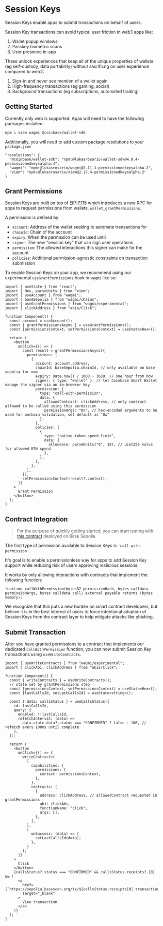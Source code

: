 # Session Keys

Session Keys enable apps to submit transactions on behalf of users.

Session Key transactions can avoid typical user friction in web3 apps like:

1. Wallet popup windows
2. Passkey biometric scans
3. User presence in-app

These unlock experiences that keep all of the unique properties of wallets (eg self-custody, data portability) without sacrificng on user experience compared to web2:

1. Sign-in and never see mention of a wallet again
2. High-frequency transactions (eg gaming, social)
3. Background transactions (eg subscriptions, automated trading)

## Getting Started

Currently only web is supported. Apps will need to have the following packages installed:

```bash
npm i viem wagmi @coinbase/wallet-sdk
```

Additionally, you will need to add custom package resolutions to your `package.json`

```
"resolutions": {
  "@coinbase/wallet-sdk": "npm:@lukasrosario/wallet-sdk@4.0.4-permissionedkeysalpha.4",
  "wagmi": "npm:@lukasrosario/wagmi@2.11.1-permissionedkeysalpha.2",
  "viem": "npm:@lukasrosario/viem@2.17.4-permissionedkeysalpha.2"
}
```

## Grant Permissions

Session Keys are built on top of [EIP-7715](https://eip.tools/eip/7715) which introduces a new RPC for apps to request permissions from wallets, `wallet_grantPermissions`.

A permission is defined by:

- `account`: Address of the wallet seeking to automate transactions for
- `chainId`: Chain of the account
- `expiry`: When the permission can be used until
- `signer`: The new "session key" that can sign user operations
- `permission`: The allowed interactions this signer can make for the account
- `policies`: Additional permission-agnostic constraints on transaction submission

To enable Session Keys on your app, we recommend using our experimental `useGrantPermissions` hook in `wagmi` like so:

```tsx
import { useState } from "react";
import { Hex, parseUnits } from "viem";
import { useAccount } from "wagmi";
import { baseSepolia } from "wagmi/chains";
import { useGrantPermissions } from "wagmi/experimental";
import { clickAddress } from "abis/Click";

function Component() {
  const account = useAccount();
  const { grantPermissionsAsync } = useGrantPermissions();
  const [permissionsContext, setPermissionsContext] = useState<Hex>();

  return (
    <button
      onClick={() => {
        const result = grantPermissionsAsync({
          permissions: [
            {
              account: account.address,
              chainId: baseSepolia.chainId, // only available on base sepolia for now
              expiry: Date.now() / 1000 + 3600, // one hour from now
              signer: { type: "wallet" }, // let Coinbase Smart Wallet manage the signer via an in-browser key
              permission: {
                type: "call-with-permission",
                data: {
                  allowedContract: clickAddress, // only contract allowed to be called using this permission
                  permissionArgs: "0x", // hex-encoded arguments to be used for onchain validation, set default as "0x"
                },
              },
              policies: [
                {
                  type: "native-token-spend-limit",
                  data: {
                    allowance: parseUnits("0", 18), // uint256 value for allowed ETH spend
                  },
                },
              ],
            },
          ],
        });
        setPermissionsContext(result?.context);
      }}
    >
      Grant Permission
    </button>
  );
}
```

## Contract Integration

> For the purpose of quickly getting started, you can start testing with [this contract](https://sepolia.basescan.org/address/0x67c97d1fb8184f038592b2109f854dfb09c77c75) deployed on Base Sepolia.

The first type of permission available to Session Keys is `'call-with-permission'`.

It's goal is to enable a permissionless way for apps to add Session Key support while reducing risk of users approving malicious sessions.

It works by only allowing interactions with contracts that implement the following function:

```solidity
function callWithPermission(bytes32 permissionHash, bytes calldata permissionArgs, bytes calldata call) external payable returns (bytes memory);
```

We recognize that this puts a new burden on smart contract developers, but believe it is in the best interest of users to force intentional adoption of Session Keys from the contract layer to help mitigate attacks like phishing.

## Submit Transaction

After you have granted permissions to a contract that implements our dedicated `callWithPermission` function, you can now submit Session Key transactions using `useWriteContracts`.

```tsx
import { useWriteContracts } from "wagmi/experimental";
import { clickAbi, clickAddress } from "abis/Click";

function Component() {
  const { writeContracts } = useWriteContracts();
  // state set by grantPermissions step
  const [permissionsContext, setPermissionsContext] = useState<Hex>();
  const [lastCallsId, setLastCallsId] = useState<string>();

  const { data: callsStatus } = useCallsStatus({
    id: lastCallsId,
    query: {
      enabled: !!lastCallsId,
      refetchInterval: (data) =>
        data.state.data?.status === "CONFIRMED" ? false : 100, // refetch every 100ms until complete
    },
  });

  return (
    <button
      onClick={() => {
        writeContracts(
          {
            capabilities: {
              permissions: {
                context: permissionsContext,
              },
            },
            contracts: [
              {
                address: clickAddress, // allowedContract requested in grantPermissions
                abi: clickAbi,
                functionName: "click",
                args: [],
              },
            ],
          },
          {
            onSuccess: (data) => {
              setLastCallsId(data);
            },
          }
        );
      }}
    >
      Click
    </button>
    {callsStatus?.status === "CONFIRMED" && callsStatus.receipts?.[0] && (
      <a
        href={`https://sepolia.basescan.org/tx/${callsStatus.receipts[0].transactionHash}`}
        target="_blank"
      >
        View transaction
      </a>
    )}
  );
}
```
